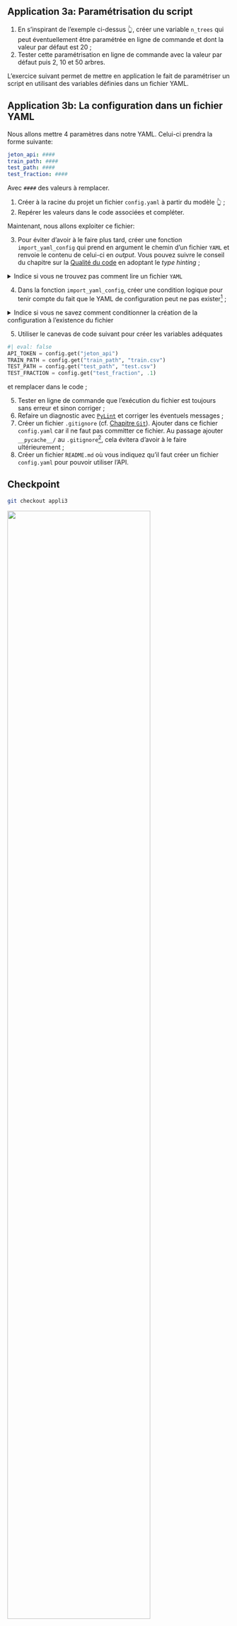 ::: {.callout-tip}
## Application 3a: Paramétrisation du script

1. En s'inspirant de l'exemple ci-dessus 👆️,
créer une variable `n_trees` qui peut éventuellement être paramétrée en ligne de commande
et dont la valeur par défaut est 20 ;
2. Tester cette paramétrisation en ligne de commande avec la valeur par défaut
puis 2, 10 et 50 arbres.
:::

L'exercice suivant permet de mettre en application le fait de paramétriser
un script en utilisant des variables définies dans un fichier YAML. 


::: {.callout-tip}
## Application 3b: La configuration dans un fichier YAML

Nous allons mettre 4 paramètres dans notre YAML. Celui-ci prendra la forme suivante:

```.yaml
jeton_api: ####
train_path: ####
test_path: ####
test_fraction: ####
```

Avec `####` des valeurs à remplacer.

1. Créer à la racine du projet un fichier `config.yaml` à partir du
modèle 👆️ ;
2. Repérer les valeurs dans le code associées et compléter.

Maintenant, nous allons exploiter ce fichier:

3. Pour éviter d'avoir à le faire plus tard,
créer une fonction `import_yaml_config` qui prend en argument le
chemin d'un fichier `YAML`
et renvoie le contenu de celui-ci en _output_. Vous pouvez suivre
le conseil du chapitre sur la [Qualité du code](/chapters/code-quality.html)
en adoptant le _type hinting_ ;

<details>
<summary>Indice si vous ne trouvez pas comment lire un fichier `YAML`</summary>

Si le fichier s'appelle `toto.yaml`, vous pouvez l'importer de cette manière:

```python
#| eval: false
with open("toto.yaml", "r", encoding="utf-8") as stream:
    dict_config = yaml.safe_load(stream)
```

</details>

4. Dans la fonction `import_yaml_config`,
créer une condition logique pour tenir compte du fait que le YAML de configuration
peut ne pas exister[^fileexist] ;

<details>
<summary>Indice si vous ne savez comment conditionner la création de la configuration à l'existence du fichier</summary>

Voici la ligne qui peut vous aider. L'idéal
est d'insérer ceci dans `import_yaml_config`:

```python
#| eval: false
CONFIG_PATH = 'config.yaml'
config = {}
if os.path.exists(CONFIG_PATH):
    # lecture du fichier
```

</details>


5. Utiliser le canevas de code suivant pour créer les variables adéquates

```python
#| eval: false
API_TOKEN = config.get("jeton_api")
TRAIN_PATH = config.get("train_path", "train.csv")
TEST_PATH = config.get("test_path", "test.csv")
TEST_FRACTION = config.get("test_fraction", .1)
```

et remplacer dans le code ;

5. Tester en ligne de commande que l'exécution du fichier est toujours
sans erreur et sinon corriger ;
6. Refaire un diagnostic avec [`PyLint`](https://pylint.readthedocs.io/en/latest/)
et corriger les éventuels messages ;
7. Créer un fichier `.gitignore` (cf. [Chapitre `Git`](/chapters/git.qmd)). Ajouter dans ce fichier `config.yaml`
car il ne faut pas committer ce fichier. Au passage ajouter `__pycache__/` au `.gitignore`[^pycache], cela
évitera d'avoir à le faire ultérieurement ;
9. Créer un fichier `README.md` où vous indiquez qu'il faut créer un fichier `config.yaml` pour
pouvoir utiliser l'API. 

[^fileexist]: Ici, le jeton d'API n'est pas indispensable pour que le code
    fonctionne. Afin d'éviter une erreur non nécessaire
    lorsqu'on automatisera le processus, on peut
    créer une condition qui vérifie la présence ou non de ce fichier.
    Le script reste donc reproductible même pour un utilisateur n'ayant pas le fichier
    `secrets.yaml`. 

[^pycache]: Il est normal d'avoir des dossiers `__pycache__` qui traînent en local : ils se créent automatiquement à l'exécution d'un script en `Python`. Néanmoins, il ne faut pas associer ces fichiers à `Git`, voilà pourquoi on les ajoute au `.gitignore`.


:::


::: {.callout-caution collapse="true"}
## Checkpoint

```.bash
git checkout appli3
```

![](/checkpoint.jpg){width=80% fig-align="center"}

:::